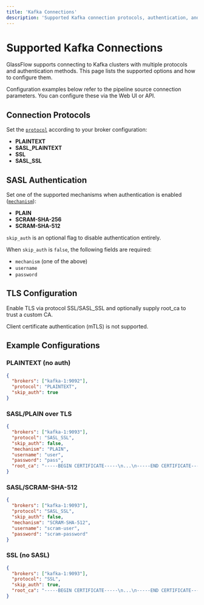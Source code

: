 ```yaml
---
title: 'Kafka Connections'
description: 'Supported Kafka connection protocols, authentication, and TLS options'
---
```


# Supported Kafka Connections

GlassFlow supports connecting to Kafka clusters with multiple protocols and authentication methods. This page lists the supported options and how to configure them.

<Callout type="info" emoji="ℹ️">
Configuration examples below refer to the pipeline source connection parameters. You can configure these via the Web UI or API.
</Callout>

## Connection Protocols

Set the [`protocol`](pipeline-configuration#kafka-connection-parameters) according to your broker configuration:

- **PLAINTEXT**
- **SASL_PLAINTEXT**
- **SSL**
- **SASL_SSL**

## SASL Authentication

Set one of the supported mechanisms when authentication is enabled ([`mechanism`](pipeline-configuration#kafka-connection-parameters)):

- **PLAIN**
- **SCRAM-SHA-256**
- **SCRAM-SHA-512**

`skip_auth` is an optional flag to disable authentication entirely.

When `skip_auth` is `false`, the following fields are required:
  - `mechanism` (one of the above)
  - `username`
  - `password`

## TLS Configuration

Enable TLS via protocol SSL/SASL_SSL and optionally supply root_ca to trust a custom CA.

Client certificate authentication (mTLS) is not supported.

## Example Configurations

### PLAINTEXT (no auth)

```json
{
  "brokers": ["kafka-1:9092"],
  "protocol": "PLAINTEXT",
  "skip_auth": true
}
```

### SASL/PLAIN over TLS

```json
{
  "brokers": ["kafka-1:9093"],
  "protocol": "SASL_SSL",
  "skip_auth": false,
  "mechanism": "PLAIN",
  "username": "user",
  "password": "pass",
  "root_ca": "-----BEGIN CERTIFICATE-----\n...\n-----END CERTIFICATE-----\n"
}
```

### SASL/SCRAM-SHA-512

```json
{
  "brokers": ["kafka-1:9093"],
  "protocol": "SASL_SSL",
  "skip_auth": false,
  "mechanism": "SCRAM-SHA-512",
  "username": "scram-user",
  "password": "scram-password"
}
```


### SSL (no SASL)

```json
{
  "brokers": ["kafka-1:9093"],
  "protocol": "SSL",
  "skip_auth": true,
  "root_ca": "-----BEGIN CERTIFICATE-----\n...\n-----END CERTIFICATE-----\n"
}
```
